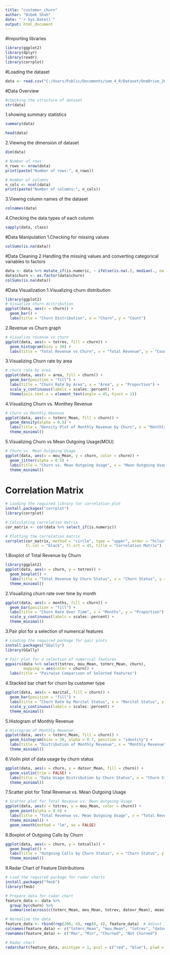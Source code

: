 ---
title: "customer_churn"
author: "Bibek Shah"
date: "`r Sys.Date()`"
output: html_document
---
#Importing libraries 
```{r}
library(ggplot2)
library(dplyr)
library(readr)
library(corrplot)
```
#Loading the dataset
```{r}
data <- read.csv("C:/Users/Public/Documents/sem_4_R/Dataset/OneDrive_2024-09-05/customer churn/Telecom_customer churn.csv")
```
#Data Overview
```{r}
#checking the structure of dataset
str(data)
```
1.showing summary statistics
```{r}
summary(data)
```
```{r}
head(data)
```
2.Viewing the dimension of dataset
```{r}
dim(data)
```
```{r}
# Number of rows
n_rows <- nrow(data)
print(paste("Number of rows:", n_rows))

# Number of columns
n_cols <- ncol(data)
print(paste("Number of columns:", n_cols))

```
3.Viewing column names of the dataset
```{r}
colnames(data)
```
4.Checking the data types of each column
```{r}
sapply(data, class)
```
#Data Manipulation
1.Checking for missing values
```{r}
colSums(is.na(data))
```
#Data Cleaning
2.Handling the missing values and converting categorical variables to factors
```{r}
data <- data %>% mutate_if(is.numeric, ~ ifelse(is.na(.), median(., na.rm = TRUE), .))
data$churn <- as.factor(data$churn)
colSums(is.na(data))
```
#Data Visualization
1.Visualizing churn distribution
```{r}
library(ggplot2)
# Visualize churn distribution
ggplot(data, aes(x = churn)) + 
  geom_bar() + 
  labs(title = "Churn Distribution", x = "Churn", y = "Count")
```
2.Revenue vs Churn graph
```{r}
# Visualize revenue vs churn
ggplot(data, aes(x = totrev, fill = churn)) + 
  geom_histogram(bins = 30) + 
  labs(title = "Total Revenue vs Churn", x = "Total Revenue", y = "Count")
```

3.Visualizing Churn rate by area
```{r}
# churn rate by area
ggplot(data, aes(x = area, fill = churn)) +
  geom_bar(position = "fill") +
  labs(title = "Churn Rate by Area", x = "Area", y = "Proportion") +
  scale_y_continuous(labels = scales::percent) +
  theme(axis.text.x = element_text(angle = 45, hjust = 1))
```
4.Visualizing Churn vs. Monthey Revenue
```{r}
# Churn vs Monthly Revenue
ggplot(data, aes(x = totmrc_Mean, fill = churn)) +
  geom_density(alpha = 0.5) +
  labs(title = "Density Plot of Monthly Revenue by Churn", x = "Monthly Revenue", y = "Density") +
  theme_minimal()
```
5.Visualizing Churn vs Mean Outgoing Usage(MOU)
```{r}
# Churn vs. Mean Outgoing Usage
ggplot(data, aes(x = mou_Mean, y = churn, color = churn)) +
  geom_jitter(alpha = 0.5) +
  labs(title = "Churn vs. Mean Outgoing Usage", x = "Mean Outgoing Usage (MOU)", y = "Churn Status") +
  theme_minimal()
```

# Correlation Matrix
```{r}
# Loading the required library for correlation plot
install.packages("corrplot")
library(corrplot)

# Calculating correlation matrix
cor_matrix <- cor(data %>% select_if(is.numeric))

# Plotting the correlation matrix
corrplot(cor_matrix, method = "circle", type = "upper", order = "hclust", 
         tl.col = "black", tl.srt = 45, title = "Correlation Matrix")
```
1.Boxplot of Total Revenue by Churn
```{r}
library(ggplot2)
ggplot(data, aes(x = churn, y = totrev)) +
  geom_boxplot() +
  labs(title = "Total Revenue by Churn Status", x = "Churn Status", y = "Total Revenue") +
  theme_minimal()
```
2.Visualizing churn rate over time by month
```{r}
ggplot(data, aes(x = months, fill = churn)) +
  geom_bar(position = "fill") +
  labs(title = "Churn Rate Over Time", x = "Months", y = "Proportion") +
  scale_y_continuous(labels = scales::percent) +
  theme_minimal()
```
3.Pair plot for a selection of numerical features
```{r}
# Loading the required package for pair plots
install.packages("GGally")
library(GGally)

# Pair plot for a selection of numerical features
ggpairs(data %>% select(totrev, mou_Mean, totmrc_Mean, churn),
        mapping = aes(color = churn)) +
  labs(title = "Pairwise Comparison of Selected Features")
```
4.Stacked bar chart for churn by customer type
```{r}
ggplot(data, aes(x = marital, fill = churn)) +
  geom_bar(position = "fill") +
  labs(title = "Churn Rate by Marital Status", x = "Marital Status", y = "Proportion") +
  scale_y_continuous(labels = scales::percent) +
  theme_minimal()
```
5.Histogram of Monthly Revenue
```{r}
# Histogram of Monthly Revenue
ggplot(data, aes(x = totmrc_Mean, fill = churn)) +
  geom_histogram(bins = 30, alpha = 0.7, position = "identity") +
  labs(title = "Distribution of Monthly Revenue", x = "Monthly Revenue", y = "Count") +
  theme_minimal()
```
6.Violin plot of data usage by churn status
```{r}
ggplot(data, aes(x = churn, y = datovr_Mean, fill = churn)) +
  geom_violin(trim = FALSE) +
  labs(title = "Data Usage Distribution by Churn Status", x = "Churn Status", y = "Data Over Usage Mean") +
  theme_minimal()
```
7.Scatter plot for Total Revenue vs. Mean Outgoing Usage
```{r}
# Scatter plot for Total Revenue vs. Mean Outgoing Usage
ggplot(data, aes(x = totrev, y = mou_Mean, color = churn)) +
  geom_point(alpha = 0.6) +
  labs(title = "Total Revenue vs. Mean Outgoing Usage", x = "Total Revenue", y = "Mean Outgoing Usage (MOU)") +
  theme_minimal() +
  geom_smooth(method = "lm", se = FALSE)
```
8.Boxplot of Outgoing Calls by Churn
```{r}
ggplot(data, aes(x = churn, y = totcalls)) +
  geom_boxplot() +
  labs(title = "Outgoing Calls by Churn Status", x = "Churn Status", y = "Total Calls") +
  theme_minimal()
```
9.Radar Chart of Feature Distributions
```{r}
# Load the required package for radar charts
install.packages("fmsb")
library(fmsb)

# Prepare data for radar chart
feature_data <- data %>%
  group_by(churn) %>%
  summarise(across(c(totmrc_Mean, mou_Mean, totrev, datovr_Mean), mean))

# Normalize the data
feature_data <- rbind(rep(200, 4), rep(0, 4), feature_data)  # Adjust limits as needed
colnames(feature_data) <- c("totmrc_Mean", "mou_Mean", "totrev", "datovr_Mean")
rownames(feature_data) <- c("Max", "Min", "Churned", "Not Churned")

# Radar chart
radarchart(feature_data, axistype = 1, pcol = c("red", "blue"), plwd = 2, plty = 1)
```



